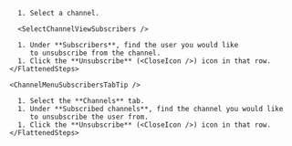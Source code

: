 



<DependsOnPermissions />

<Tabs>
  <TabItem label="Via channel settings">
    <FlattenedSteps>
      <NavigationSteps target="relative/channel/all" />

      1. Select a channel.

      <SelectChannelViewSubscribers />

      1. Under **Subscribers**, find the user you would like
         to unsubscribe from the channel.
      1. Click the **Unsubscribe** (<CloseIcon />) icon in that row.
    </FlattenedSteps>

    <ChannelMenuSubscribersTabTip />
  </TabItem>

  <TabItem label="Via user profile">
    <FlattenedSteps>
      <RightSidebarViewProfile />

      1. Select the **Channels** tab.
      1. Under **Subscribed channels**, find the channel you would like
         to unsubscribe the user from.
      1. Click the **Unsubscribe** (<CloseIcon />) icon in that row.
    </FlattenedSteps>
  </TabItem>
</Tabs>
